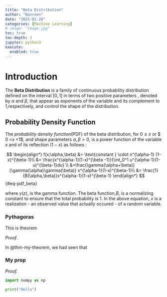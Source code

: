 ```yaml
---
title: "Beta Distribution"
author: "Nasreen"
date: "2025-01-26"
categories: [Machine Learning]      
# image: "image.jpg"
toc: true
toc-depth: 3
jupyter: python3
execute: 
  enabled: true
---
```


# Introduction

The **Beta Distribution** is a family of continuous probability distribution defined on the interval $[0,1]$ in terms of two positive parameters , denoted by $\alpha$ and $\beta$, that appear as exponents of the variable and its complement to 1,respectively, and control the shape of the distribution.

## Probability Density Function 

The *probability density function*(PDF) of the beta distribution, for $0 \leq x$ or $ 0 <x <1$, and shape parameters $\alpha ,\beta >0$, is a power function of the variable $x$ and of its reflection $(1-x)$ as follows :

$$
\begin{align*}
f(x;\alpha,\beta) &= \text{constant } \cdot x^{\alpha-1} (1-x)^{\beta-1}\\
&= \frac{x^{\alpha-1}(1-x)^{\beta -1}}{\int_0^1 u^{\alpha-1}(1-u)^{\beta-1}du} \\
&=\frac{\gamma(\alpha+\beta)}{\gamma(\alpha)\gamma(\beta)} x^{\alpha-1}(1-x)^{\beta-1}\\
&= \frac{1}{B(\alpha,\beta)}x^{\alpha-1}(1-x)^{\beta-1}
\end{align*}
$$ {#eq-pdf_beta}

where $\gamma(z)$, is the gamma function. The beta function,$B$, is a normalizing constant to ensure that the total probability is $1$. In the above equation, $x$ is a realization - an observed value that actually occured - of a random variable. 


::: {#thm-my-theorem}
### Pythagoras

This is theorem
:::

*Proof*.


In @thm-my-theorem, we had seen that

::: {#prp-my-proposition}

### My prop

:::

*Proof.*

```python
import numpy as np

print("Hello")
```

